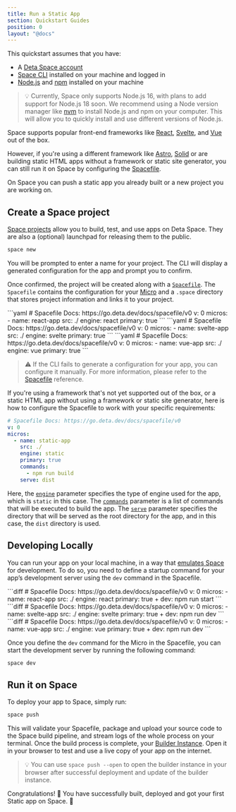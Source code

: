 ```yaml
---
title: Run a Static App
section: Quickstart Guides
position: 0
layout: "@docs"
---
```



This quickstart assumes that you have:

- A [Deta Space account](https://deta.space/signup)
- [Space CLI](/docs/en/build/basics/space-cli) installed on your machine and logged in
- [Node.js](https://nodejs.org) and [npm](https://docs.npmjs.com/cli/v9/configuring-npm/install) installed on your machine

> 💡 Currently, Space only supports Node.js 16, with plans to add support for Node.js 18 soon.
We recommend using a Node version manager like [nvm](https://github.com/nvm-sh/nvm) to install Node.js and npm on your computer. This will allow you to quickly install and use different versions of Node.js.

Space supports popular front-end frameworks like [React](https://react.dev/), [Svelte](https://svelte.dev/), and [Vue](https://vuejs.org/) out of the box. 

However, if you're using a different framework like [Astro](https://astro.build/), [Solid](https://www.solidjs.com/) or are building static HTML apps without a framework or static site generator, you can still run it on Space by configuring the [Spacefile](/docs/en/build/fundamentals/the-space-runtime/about#the-spacefile).

On Space you can push a static app you already built or a new project you are working on.

## Create a Space project

[Space projects](/docs/en/build/fundamentals/development/projects) allow you to build, test, and use apps on Deta Space. They are also a (optional) launchpad for releasing them to the public.

```bash
space new
```

You will be prompted to enter a name for your project. The CLI will display a generated configuration for the app and prompt you to confirm. 

Once confirmed, the project will be created along with a [`Spacefile`](/docs/en/build/fundamentals/the-space-runtime/about#the-spacefile). The `Spacefile` contains the configuration for your [Micro](/docs/en/build/fundamentals/the-space-runtime/micros) and a `.space` directory that stores project information and links it to your project.

<EngineTabs>
  <Fragment slot="react">
  ```yaml
  # Spacefile Docs: https://go.deta.dev/docs/spacefile/v0
  v: 0
  micros:
    - name: react-app
      src: ./
      engine: react
      primary: true
  ```
  </Fragment>
  <Fragment slot="svelte">
  ```yaml
  # Spacefile Docs: https://go.deta.dev/docs/spacefile/v0
  v: 0
  micros:
    - name: svelte-app
      src: ./
      engine: svelte
      primary: true
  ```
  </Fragment>
  <Fragment slot="vue">
  ```yaml
  # Spacefile Docs: https://go.deta.dev/docs/spacefile/v0
  v: 0
  micros:
    - name: vue-app
      src: ./
      engine: vue
      primary: true
  ```
  </Fragment>
</EngineTabs>

> ⚠️ If the CLI fails to generate a configuration for your app, you can configure it manually. For more information, please refer to the [Spacefile](/docs/en/build/reference/spacefile) reference.

If you're using a framework that's not yet supported out of the box, or a static HTML app without using a framework or static site generator, here is how to configure the Spacefile to work with your specific requirements:

```yaml
# Spacefile Docs: https://go.deta.dev/docs/spacefile/v0
v: 0
micros:
  - name: static-app
    src: ./
    engine: static
    primary: true
    commands:
      - npm run build
    serve: dist
```

Here, the [`engine`](/docs/en/build/fundamentals/the-space-runtime/about#the-spacefile#engine) parameter specifies the type of engine used for the app, which is `static` in this case. The [`commands`](/docs/en/build/fundamentals/the-space-runtime/about#the-spacefile#commands) parameter is a list of commands that will be executed to build the app. The [`serve`](/docs/en/build/fundamentals/the-space-runtime/about#the-spacefile#serve) parameter specifies the directory that will be served as the root directory for the app, and in this case, the `dist` directory is used.

## Developing Locally

You can run your app on your local machine, in a way that [emulates Space](/docs/en/build/fundamentals/development/local-development) for development. To do so, you need to define a startup command for your  app’s development server using the `dev` command in the Spacefile.

<EngineTabs>
  <Fragment slot="react">
  ```diff
  # Spacefile Docs: https://go.deta.dev/docs/spacefile/v0
  v: 0
  micros:
    - name: react-app
      src: ./
      engine: react
      primary: true
  +   dev: npm run start
  ```
  </Fragment>
  <Fragment slot="svelte">
  ```diff
  # Spacefile Docs: https://go.deta.dev/docs/spacefile/v0
  v: 0
  micros:
    - name: svelte-app
      src: ./
      engine: svelte
      primary: true
  +   dev: npm run dev
  ```
  </Fragment>
  <Fragment slot="vue">
  ```diff
  # Spacefile Docs: https://go.deta.dev/docs/spacefile/v0
  v: 0
  micros:
    - name: vue-app
      src: ./
      engine: vue
      primary: true
  +   dev: npm run dev
  ```
  </Fragment>
</EngineTabs>

Once you define the `dev` command for the Micro in the Spacefile, you can start the development server by running the following command:

```bash
space dev
```

## Run it on Space

To deploy your app to Space, simply run:

```diff
space push
```

This will validate your Spacefile, package and upload your source code to the Space build pipeline, and stream logs of the whole process on your terminal. Once the build process is complete, your [Builder Instance](/docs/en/build/fundamentals/development/local-development). Open it in your browser to test and use a live copy of your app on the internet.

> 💡 You can use `space push --open` to open the builder instance in your browser after successful deployment and update of the builder instance.

Congratulations! 🎉 You have successfully built, deployed and got your first Static app on Space. 🚀